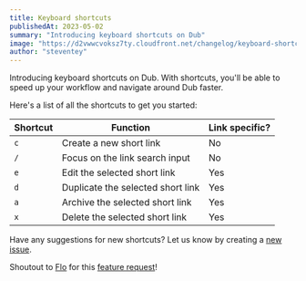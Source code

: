```yaml
---
title: Keyboard shortcuts
publishedAt: 2023-05-02
summary: "Introducing keyboard shortcuts on Dub"
image: "https://d2vwwcvoksz7ty.cloudfront.net/changelog/keyboard-shortcuts.png"
author: "steventey"
---
```


Introducing keyboard shortcuts on Dub. With shortcuts, you'll be able to speed up your workflow and navigate around Dub faster.

Here's a list of all the shortcuts to get you started:

| Shortcut | Function                          | Link specific? |
| -------- | --------------------------------- | -------------- |
| `c`      | Create a new short link           | No             |
| `/`      | Focus on the link search input    | No             |
| `e`      | Edit the selected short link      | Yes            |
| `d`      | Duplicate the selected short link | Yes            |
| `a`      | Archive the selected short link   | Yes            |
| `x`      | Delete the selected short link    | Yes            |

Have any suggestions for new shortcuts? Let us know by creating a [new issue](https://github.com/steven-tey/dub/issues/new?title=Shortcut%20Request&labels=enhancement).

Shoutout to [Flo](https://twitter.com/fmerian) for this [feature request](https://github.com/steven-tey/dub/issues/164)!
